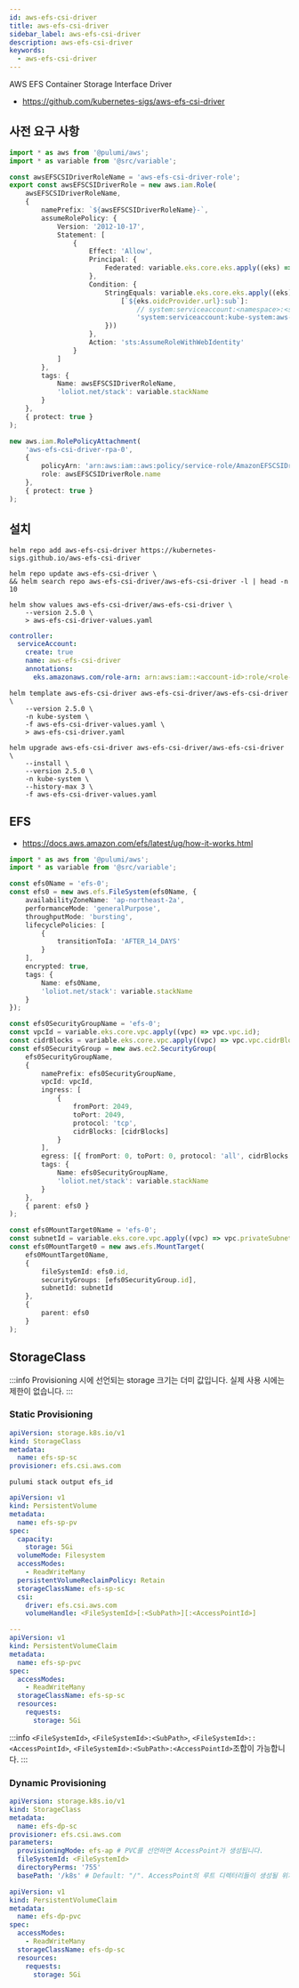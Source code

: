 ```yaml
---
id: aws-efs-csi-driver
title: aws-efs-csi-driver
sidebar_label: aws-efs-csi-driver
description: aws-efs-csi-driver
keywords:
  - aws-efs-csi-driver
---
```


AWS EFS Container Storage Interface Driver

- https://github.com/kubernetes-sigs/aws-efs-csi-driver

## 사전 요구 사항

```typescript
import * as aws from '@pulumi/aws';
import * as variable from '@src/variable';

const awsEFSCSIDriverRoleName = 'aws-efs-csi-driver-role';
export const awsEFSCSIDriverRole = new aws.iam.Role(
	awsEFSCSIDriverRoleName,
	{
		namePrefix: `${awsEFSCSIDriverRoleName}-`,
		assumeRolePolicy: {
			Version: '2012-10-17',
			Statement: [
				{
					Effect: 'Allow',
					Principal: {
						Federated: variable.eks.core.eks.apply((eks) => eks.oidcProvider.arn)
					},
					Condition: {
						StringEquals: variable.eks.core.eks.apply((eks) => ({
							[`${eks.oidcProvider.url}:sub`]:
								// system:serviceaccount:<namespace>:<serviceAccount>
								'system:serviceaccount:kube-system:aws-efs-csi-driver'
						}))
					},
					Action: 'sts:AssumeRoleWithWebIdentity'
				}
			]
		},
		tags: {
			Name: awsEFSCSIDriverRoleName,
			'loliot.net/stack': variable.stackName
		}
	},
	{ protect: true }
);

new aws.iam.RolePolicyAttachment(
	'aws-efs-csi-driver-rpa-0',
	{
		policyArn: 'arn:aws:iam::aws:policy/service-role/AmazonEFSCSIDriverPolicy',
		role: awsEFSCSIDriverRole.name
	},
	{ protect: true }
);
```

## 설치

```shell
helm repo add aws-efs-csi-driver https://kubernetes-sigs.github.io/aws-efs-csi-driver
```

```shell
helm repo update aws-efs-csi-driver \
&& helm search repo aws-efs-csi-driver/aws-efs-csi-driver -l | head -n 10
```

```shell
helm show values aws-efs-csi-driver/aws-efs-csi-driver \
    --version 2.5.0 \
    > aws-efs-csi-driver-values.yaml
```

```yaml title="aws-efs-csi-driver-values.yaml"
controller:
  serviceAccount:
    create: true
    name: aws-efs-csi-driver
    annotations:
      eks.amazonaws.com/role-arn: arn:aws:iam::<account-id>:role/<role-name>
```

```shell
helm template aws-efs-csi-driver aws-efs-csi-driver/aws-efs-csi-driver \
    --version 2.5.0 \
    -n kube-system \
    -f aws-efs-csi-driver-values.yaml \
    > aws-efs-csi-driver.yaml
```

```shell
helm upgrade aws-efs-csi-driver aws-efs-csi-driver/aws-efs-csi-driver \
    --install \
    --version 2.5.0 \
    -n kube-system \
    --history-max 3 \
    -f aws-efs-csi-driver-values.yaml
```

## EFS

- https://docs.aws.amazon.com/efs/latest/ug/how-it-works.html

```typescript
import * as aws from '@pulumi/aws';
import * as variable from '@src/variable';

const efs0Name = 'efs-0';
const efs0 = new aws.efs.FileSystem(efs0Name, {
	availabilityZoneName: 'ap-northeast-2a',
	performanceMode: 'generalPurpose',
	throughputMode: 'bursting',
	lifecyclePolicies: [
		{
			transitionToIa: 'AFTER_14_DAYS'
		}
	],
	encrypted: true,
	tags: {
		Name: efs0Name,
		'loliot.net/stack': variable.stackName
	}
});

const efs0SecurityGroupName = 'efs-0';
const vpcId = variable.eks.core.vpc.apply((vpc) => vpc.vpc.id);
const cidrBlocks = variable.eks.core.vpc.apply((vpc) => vpc.vpc.cidrBlock);
const efs0SecurityGroup = new aws.ec2.SecurityGroup(
	efs0SecurityGroupName,
	{
		namePrefix: efs0SecurityGroupName,
		vpcId: vpcId,
		ingress: [
			{
				fromPort: 2049,
				toPort: 2049,
				protocol: 'tcp',
				cidrBlocks: [cidrBlocks]
			}
		],
		egress: [{ fromPort: 0, toPort: 0, protocol: 'all', cidrBlocks: ['0.0.0.0/0'] }],
		tags: {
			Name: efs0SecurityGroupName,
			'loliot.net/stack': variable.stackName
		}
	},
	{ parent: efs0 }
);

const efs0MountTarget0Name = 'efs-0';
const subnetId = variable.eks.core.vpc.apply((vpc) => vpc.privateSubnet1.id);
const efs0MountTarget0 = new aws.efs.MountTarget(
	efs0MountTarget0Name,
	{
		fileSystemId: efs0.id,
		securityGroups: [efs0SecurityGroup.id],
		subnetId: subnetId
	},
	{
		parent: efs0
	}
);
```

## StorageClass

:::info
Provisioning 시에 선언되는 storage 크기는 더미 값입니다. 실제 사용 시에는 제한이 없습니다.
:::

### Static Provisioning

```yaml title="storage/aws-efs-csi-driver/static/efs-sp-sc.yaml"
apiVersion: storage.k8s.io/v1
kind: StorageClass
metadata:
  name: efs-sp-sc
provisioner: efs.csi.aws.com
```

```shell
pulumi stack output efs_id
```

```yaml title="storage/aws-efs-csi-driver/static/efs-sp-pvc.yaml" {15}
apiVersion: v1
kind: PersistentVolume
metadata:
  name: efs-sp-pv
spec:
  capacity:
    storage: 5Gi
  volumeMode: Filesystem
  accessModes:
    - ReadWriteMany
  persistentVolumeReclaimPolicy: Retain
  storageClassName: efs-sp-sc
  csi:
    driver: efs.csi.aws.com
    volumeHandle: <FileSystemId>[:<SubPath>][:<AccessPointId>]

---
apiVersion: v1
kind: PersistentVolumeClaim
metadata:
  name: efs-sp-pvc
spec:
  accessModes:
    - ReadWriteMany
  storageClassName: efs-sp-sc
  resources:
    requests:
      storage: 5Gi
```

:::info
`<FileSystemId>`, `<FileSystemId>:<SubPath>`, `<FileSystemId>::<AccessPointId>`, `<FileSystemId>:<SubPath>:<AccessPointId>`조합이 가능합니다.
:::

### Dynamic Provisioning

```yaml title="storage/aws-efs-csi-driver/dynamic/efs-dp-sc.yaml" {8-10}
apiVersion: storage.k8s.io/v1
kind: StorageClass
metadata:
  name: efs-dp-sc
provisioner: efs.csi.aws.com
parameters:
  provisioningMode: efs-ap # PVC를 선언하면 AccessPoint가 생성됩니다.
  fileSystemId: <FileSystemId>
  directoryPerms: '755'
  basePath: '/k8s' # Default: "/". AccessPoint의 루트 디렉터리들이 생성될 위치 입니다.
```

```yaml title="storage/aws-efs-csi-driver/dynamic/efs-dp-pvc.yaml"
apiVersion: v1
kind: PersistentVolumeClaim
metadata:
  name: efs-dp-pvc
spec:
  accessModes:
    - ReadWriteMany
  storageClassName: efs-dp-sc
  resources:
    requests:
      storage: 5Gi
```
